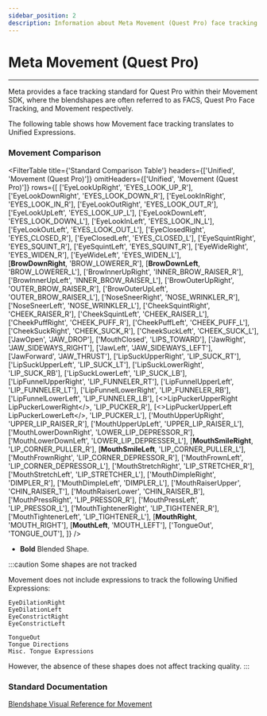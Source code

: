 ```yaml
---
sidebar_position: 2
description: Information about Meta Movement (Quest Pro) face tracking works with Unified Expressions.
---
```



# Meta Movement (Quest Pro)

***

Meta provides a face tracking standard for Quest Pro within their Movement SDK, 
where the blendshapes are often referred to as FACS, Quest Pro Face Tracking, 
and Movement respectively.

The following table shows how Movement face tracking translates to Unified Expressions.

### Movement Comparison

<FilterTable
  title={'Standard Comparison Table'}
  headers={['Unified', 'Movement (Quest Pro)']}
  omitHeaders={['Unified', 'Movement (Quest Pro)']}
  rows={[
    ['EyeLookUpRight', 'EYES_LOOK_UP_R'],
    ['EyeLookDownRight', 'EYES_LOOK_DOWN_R'],
    ['EyeLookInRight', 'EYES_LOOK_IN_R'],
    ['EyeLookOutRight', 'EYES_LOOK_OUT_R'],
    ['EyeLookUpLeft', 'EYES_LOOK_UP_L'],
    ['EyeLookDownLeft', 'EYES_LOOK_DOWN_L'],
    ['EyeLookInLeft', 'EYES_LOOK_IN_L'],
    ['EyeLookOutLeft', 'EYES_LOOK_OUT_L'],
    ['EyeClosedRight', 'EYES_CLOSED_R'],
    ['EyeClosedLeft', 'EYES_CLOSED_L'],
    ['EyeSquintRight', 'EYES_SQUINT_R'],
    ['EyeSquintLeft', 'EYES_SQUINT_R'],
    ['EyeWideRight', 'EYES_WIDEN_R'],
    ['EyeWideLeft', 'EYES_WIDEN_L'],   
    [<b>BrowDownRight</b>, 'BROW_LOWERER_R'],
    [<b>BrowDownLeft</b>, 'BROW_LOWERER_L'],
    ['BrowInnerUpRight', 'INNER_BROW_RAISER_R'],
    ['BrowInnerUpLeft', 'INNER_BROW_RAISER_L'],
    ['BrowOuterUpRight', 'OUTER_BROW_RAISER_R'],
    ['BrowOuterUpLeft', 'OUTER_BROW_RAISER_L'],
    ['NoseSneerRight', 'NOSE_WRINKLER_R'],
    ['NoseSneerLeft', 'NOSE_WRINKLER_L'],
    ['CheekSquintRight', 'CHEEK_RAISER_R'],
    ['CheekSquintLeft', 'CHEEK_RAISER_L'],
    ['CheekPuffRight', 'CHEEK_PUFF_R'],
    ['CheekPuffLeft', 'CHEEK_PUFF_L'],
    ['CheekSuckRight', 'CHEEK_SUCK_R'],
    ['CheekSuckLeft', 'CHEEK_SUCK_L'],
    ['JawOpen', 'JAW_DROP'],
    ['MouthClosed', 'LIPS_TOWARD'],
    ['JawRight', 'JAW_SIDEWAYS_RIGHT'],
    ['JawLeft', 'JAW_SIDEWAYS_LEFT'],
    ['JawForward', 'JAW_THRUST'],
    ['LipSuckUpperRight', 'LIP_SUCK_RT'],
    ['LipSuckUpperLeft', 'LIP_SUCK_LT'],
    ['LipSuckLowerRight', 'LIP_SUCK_RB'],
    ['LipSuckLowerLeft', 'LIP_SUCK_LB'],
    ['LipFunnelUpperRight', 'LIP_FUNNELER_RT'],
    ['LipFunnelUpperLeft', 'LIP_FUNNELER_LT'],
    ['LipFunnelLowerRight', 'LIP_FUNNELER_RB'],
    ['LipFunnelLowerLeft', 'LIP_FUNNELER_LB'],
    [<>LipPuckerUpperRight<br/>LipPuckerLowerRight</>, 'LIP_PUCKER_R'],
    [<>LipPuckerUpperLeft<br/>LipPuckerLowerLeft</>, 'LIP_PUCKER_L'],
    ['MouthUpperUpRight', 'UPPER_LIP_RAISER_R'],
    ['MouthUpperUpLeft', 'UPPER_LIP_RAISER_L'],
    ['MouthLowerDownRight', 'LOWER_LIP_DEPRESSOR_R'],
    ['MouthLowerDownLeft', 'LOWER_LIP_DEPRESSER_L'],
    [<b>MouthSmileRight</b>, 'LIP_CORNER_PULLER_R'],
    [<b>MouthSmileLeft</b>, 'LIP_CORNER_PULLER_L'],
    ['MouthFrownRight', 'LIP_CORNER_DEPRESSOR_R'],
    ['MouthFrownLeft', 'LIP_CORNER_DEPRESSOR_L'],
    ['MouthStretchRight', 'LIP_STRETCHER_R'],
    ['MouthStretchLeft', 'LIP_STRETCHER_L'],
    ['MouthDimpleRight', 'DIMPLER_R'],
    ['MouthDimpleLeft', 'DIMPLER_L'],
    ['MouthRaiserUpper', 'CHIN_RAISER_T'],
    ['MouthRaiserLower', 'CHIN_RAISER_B'],
    ['MouthPressRight', 'LIP_PRESSOR_R'],
    ['MouthPressLeft', 'LIP_PRESSOR_L'],
    ['MouthTightenerRight', 'LIP_TIGHTENER_R'],
    ['MouthTightenerLeft', 'LIP_TIGHTENER_L'],
    [<b>MouthRight</b>, 'MOUTH_RIGHT'],
    [<b>MouthLeft</b>, 'MOUTH_LEFT'],
    ['TongueOut', 'TONGUE_OUT'],
  ]}
/>

* <b>Bold</b> Blended Shape.

:::caution Some shapes are not tracked

Movement does not include expressions to track the following Unified Expressions:

```
EyeDilationRight
EyeDilationLeft
EyeConstrictRight
EyeConstrictLeft

TongueOut
Tongue Directions
Misc. Tongue Expressions
```

However, the absence of these shapes does not affect tracking quality.
:::

### Standard Documentation

<a href="https://developer.oculus.com/documentation/native/android/move-ref-blendshapes/">Blendshape Visual Reference for Movement</a>
